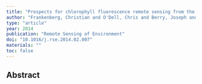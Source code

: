 ```yaml
---
title: "Prospects for chlorophyll fluorescence remote sensing from the Orbiting Carbon Observatory-2"
author: "Frankenberg, Christian and O'Dell, Chris and Berry, Joseph and Guanter, Luis and Joiner, Joanna and Kohler, Philipp and Pollock, Randy and Taylor, Thomas E"
type: "article"
year: 2014
publication: "Remote Sensing of Environment"
doi: "10.1016/j.rse.2014.02.007"
materials: ""
toc: false
---
```


## Abstract

